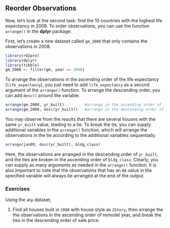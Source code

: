 ## Reorder Observations {#reorder-observations}

Now, let's look at the second task: find the 10 countries with the highest life expectancy in 2008. To order observations, you can use the function `arrange()` in the **dplyr** package. 

First, let's create a new dataset called `gm_2008` that only contains the observations in 2008. 

```r
library(r02pro)
library(dplyr)
library(tibble)
gm_2008 <- filter(gm, year == 2008)
```


To arrange the observations in the ascending order of the life expectancy (`life_expectancy`), you just need to add `life_expectancy` as a second argument of the `arrange()` function. To arrange the descending order, you can add `desc()` around the variable. 

```r
arrange(gm_2008, yr_built)         #arrange in the ascending order of life_expectancy
arrange(gm_2008, desc(yr_built))   #arrange in the descending order of life_expectancy
```

You may observe from the results that there are several houses with the same `yr_built` value, leading to a tie. To break the tie, you can supply additional variables in the `arrange()` function, which will arrange the observations in the tie according to the additional variables sequentially.

```r
arrange(jan09, desc(yr_built), bldg_class)
```

Here, the observations are arranged in the descending order of `yr_built`, and the ties are broken in the ascending order of `bldg_class`. Clearly, you can supply as many arguments as needed in the `arrange()` function. It is also important to note that the observations that has an `NA` value in the specified variable will always be arranged at the end of the output. 

### Exercises

Using the `ahp` dataset,

1. Find all houses built in `2008` with house style as `2Story`, then arrange the the observations in the ascending order of remodel year, and break the ties in the descending order of sale price.



